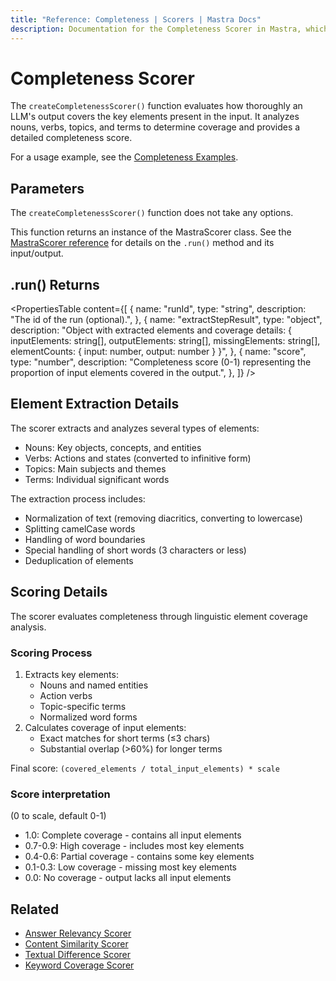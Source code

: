 ```yaml
---
title: "Reference: Completeness | Scorers | Mastra Docs"
description: Documentation for the Completeness Scorer in Mastra, which evaluates how thoroughly LLM outputs cover key elements present in the input.
---
```


# Completeness Scorer

The `createCompletenessScorer()` function evaluates how thoroughly an LLM's output covers the key elements present in the input. It analyzes nouns, verbs, topics, and terms to determine coverage and provides a detailed completeness score.

For a usage example, see the [Completeness Examples](/examples/scorers/completeness).

## Parameters

The `createCompletenessScorer()` function does not take any options.

This function returns an instance of the MastraScorer class. See the [MastraScorer reference](./mastra-scorer) for details on the `.run()` method and its input/output.

## .run() Returns

<PropertiesTable
  content={[
    {
      name: "runId",
      type: "string",
      description: "The id of the run (optional).",
    },
    {
      name: "extractStepResult",
      type: "object",
      description: "Object with extracted elements and coverage details: { inputElements: string[], outputElements: string[], missingElements: string[], elementCounts: { input: number, output: number } }",
    },
    {
      name: "score",
      type: "number",
      description: "Completeness score (0-1) representing the proportion of input elements covered in the output.",
    },
  ]}
/>

## Element Extraction Details

The scorer extracts and analyzes several types of elements:

- Nouns: Key objects, concepts, and entities
- Verbs: Actions and states (converted to infinitive form)
- Topics: Main subjects and themes
- Terms: Individual significant words

The extraction process includes:

- Normalization of text (removing diacritics, converting to lowercase)
- Splitting camelCase words
- Handling of word boundaries
- Special handling of short words (3 characters or less)
- Deduplication of elements

## Scoring Details

The scorer evaluates completeness through linguistic element coverage analysis.

### Scoring Process

1. Extracts key elements:
   - Nouns and named entities
   - Action verbs
   - Topic-specific terms
   - Normalized word forms
2. Calculates coverage of input elements:
   - Exact matches for short terms (≤3 chars)
   - Substantial overlap (>60%) for longer terms

Final score: `(covered_elements / total_input_elements) * scale`

### Score interpretation

(0 to scale, default 0-1)

- 1.0: Complete coverage - contains all input elements
- 0.7-0.9: High coverage - includes most key elements
- 0.4-0.6: Partial coverage - contains some key elements
- 0.1-0.3: Low coverage - missing most key elements
- 0.0: No coverage - output lacks all input elements

## Related

- [Answer Relevancy Scorer](./answer-relevancy)
- [Content Similarity Scorer](./content-similarity)
- [Textual Difference Scorer](./textual-difference)
- [Keyword Coverage Scorer](./keyword-coverage)
